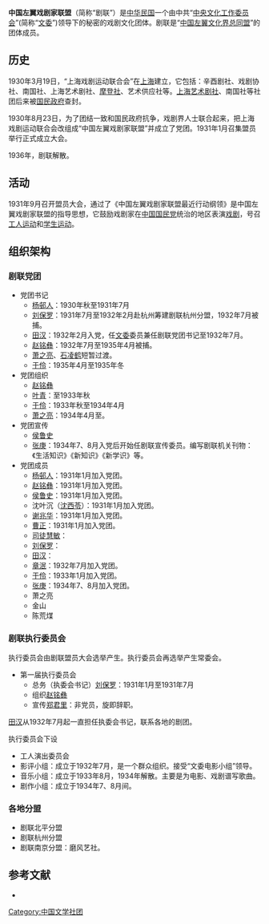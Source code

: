 '''中国左翼戏剧家联盟'''（简称“剧联”）是[[中华民国|中华民国]]一个由中共“[[中央文化工作委员会|中央文化工作委员会]]”(简称“[[文委|文委]]”)领导下的秘密的戏剧文化团体。剧联是“[[中国左翼文化界总同盟|中国左翼文化界总同盟]]”的团体成员。

==历史==
1930年3月19日，“上海戏剧运动联合会”在[[上海|上海]]建立，它包括：辛酉剧社、戏剧协社、南国社、上海艺术剧社、[[摩登社|摩登社]]、艺术供应社等。[[上海艺术剧社|上海艺术剧社]]、南国社等社团后来被[[国民政府|国民政府]]查封。

1930年8月23日，为了团结一致和国民政府抗争，戏剧界人士联合起来，把上海戏剧运动联合会改组成“中国左翼戏剧家联盟”并成立了党团。1931年1月召集盟员举行正式成立大会。

1936年，剧联解散。

==活动==
1931年9月召开盟员大会，通过了《中国左翼戏剧家联盟最近行动纲领》是中国左翼戏剧家联盟的指导思想，它鼓励戏剧家在[[中国国民党|中国国民党]]统治的地区表演[[戏剧|戏剧]]，号召[[工人运动|工人运动]]和[[学生运动|学生运动]]。
==组织架构==
===剧联党团===
*党团书记
**[[杨邨人|杨邨人]]：1930年秋至1931年7月
**[[刘保罗|刘保罗]]：1931年7月至1932年2月赴杭州筹建剧联杭州分盟，1932年7月被捕。
**[[田汉|田汉]]：1932年2月入党，任[[文委|文委]]委员兼任剧联党团书记至1932年7月。
**[[赵铭彝|赵铭彝]]：1932年7月至1935年4月被捕。
**[[萧之亮|萧之亮]]、[[石凌鹤|石凌鹤]]短暂过渡。
**[[于伶|于伶]]：1935年4月至1935年冬
*党团组织
**[[赵铭彝|赵铭彝]]
**[[叶青|叶青]]：至1933年秋
**[[于伶|于伶]]：1933年秋至1934年4月
**[[萧之亮|萧之亮]]：1934年4月至。
*党团宣传
**[[侯鲁史|侯鲁史]]
**[[张庚|张庚]]：1934年7、8月入党后开始任剧联宣传委员。编写剧联机关刊物：《生活知识》《新知识》《新学识》等。
*党团成员
**[[杨邨人|杨邨人]]：1931年1月加入党团。
**[[赵铭彝|赵铭彝]]：1931年1月加入党团。
**[[侯鲁史|侯鲁史]]：1931年1月加入党团。
**沈叶沉（[[沈西苓|沈西苓]]）：1931年1月加入党团。
**[[谢兆华|谢兆华]]：1931年1月加入党团。
**[[曹正|曹正]]：1931年1月加入党团。
**[[司徒慧敏|司徒慧敏]]： 
**[[刘保罗|刘保罗]]： 
**[[田汉|田汉]]： 
**[[章泯|章泯]]：1932年7月加入党团。
**[[于伶|于伶]]：1933年1月加入党团。
**[[张庚|张庚]]：1934年7、8月加入党团。
**萧之亮
**金山
**陈荒煤
===剧联执行委员会===
执行委员会由剧联盟员大会选举产生。执行委员会再选举产生常委会。
*第一届执行委员会
**总务（执委会书记）[[刘保罗|刘保罗]]：1931年1月至1931年7月
**组织[[赵铭彝|赵铭彝]]
**宣传[[郑君里|郑君里]]：非党员，旋即辞职。

[[田汉|田汉]]从1932年7月起一直担任执委会书记，联系各地的剧团。

执行委员会下设
*工人演出委员会
*影评小组：成立于1932年7月，是一个群众组织。接受“文委电影小组”领导。
*音乐小组：成立于1933年8月，1934年解散。主要是为电影、戏剧谱写歌曲。
*剧作小组：成立于1934年7、8月间。
===各地分盟===
*剧联北平分盟
*剧联杭州分盟
*剧联南京分盟：磨风艺社。
==参考文献==
{{reflist}}
*{{cite book |language=zh-hans|author= |title=《中国近代文学史》第二卷|year=2001-07-01 |publisher=高等教育出版社 |location=北京市 |pages= |isbn=7040095092 }}

{{中国近现代文学}}

{{DEFAULTSORT:Z中}}
[[Category:中国文学社团|Category:中国文学社团]]